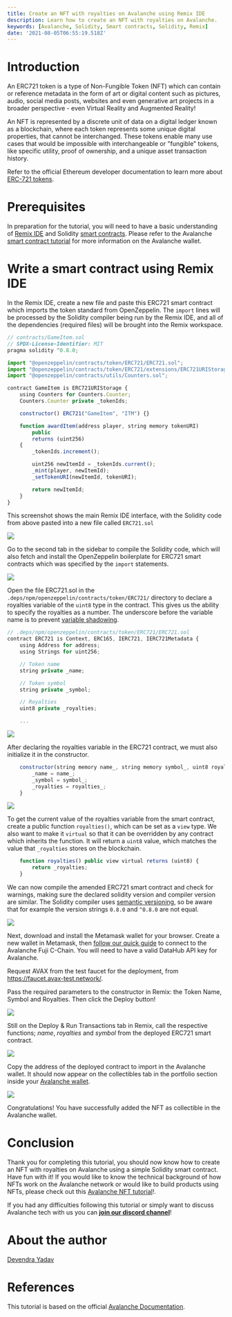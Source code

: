 ```yaml
---
title: Create an NFT with royalties on Avalanche using Remix IDE
description: Learn how to create an NFT with royalties on Avalanche.
keywords: [Avalanche, Solidity, Smart contracts, Solidity, Remix]
date: '2021-08-05T06:55:19.518Z'
---
```


# Introduction

An ERC721 token is a type of Non-Fungible Token (NFT) which can contain or reference metadata in the form of art or digital content such as pictures, audio, social media posts, websites and even generative art projects in a broader perspective - even Virtual Reality and Augmented Reality!

An NFT is represented by a discrete unit of data on a digital ledger known as a blockchain, where each token represents some unique digital properties, that cannot be interchanged. These tokens enable many use cases that would be impossible with interchangeable or "fungible" tokens, like specific utility, proof of ownership, and a unique asset transaction history.

Refer to the official Ethereum developer documentation to learn more about [ERC-721 tokens](https://ethereum.org/en/developers/docs/standards/tokens/erc-721/).

# Prerequisites

In preparation for the tutorial, you will need to have a basic understanding of [Remix IDE](https://remix.ethereum.org/) and Solidity [smart contracts](https://solidity-by-example.org/). Please refer to the Avalanche [smart contract tutorial](https://learn.figment.io/tutorials/deploy-a-smart-contract-on-avalanche-using-remix-and-metamask) for more information on the Avalanche wallet.

# Write a smart contract using Remix IDE

In the Remix IDE, create a new file and paste this ERC721 smart contract which imports the token standard from OpenZeppelin. The `import` lines will be processed by the Solidity compiler being run by the Remix IDE, and all of the dependencies (required files) will be brought into the Remix workspace.

```javascript
// contracts/GameItem.sol
// SPDX-License-Identifier: MIT
pragma solidity ^0.8.0;

import "@openzeppelin/contracts/token/ERC721/ERC721.sol";
import "@openzeppelin/contracts/token/ERC721/extensions/ERC721URIStorage.sol";
import "@openzeppelin/contracts/utils/Counters.sol";

contract GameItem is ERC721URIStorage {
    using Counters for Counters.Counter;
    Counters.Counter private _tokenIds;

    constructor() ERC721("GameItem", "ITM") {}

    function awardItem(address player, string memory tokenURI)
        public
        returns (uint256)
    {
        _tokenIds.increment();

        uint256 newItemId = _tokenIds.current();
        _mint(player, newItemId);
        _setTokenURI(newItemId, tokenURI);

        return newItemId;
    }
}
```

This screenshot shows the main Remix IDE interface, with the Solidity code from above pasted into a new file called `ERC721.sol`

![](./assets/avalanche-create-nft-with-royalties-image-1.png)

Go to the second tab in the sidebar to compile the Solidity code, which will also fetch and install the OpenZeppelin boilerplate for ERC721 smart contracts which was specified by the `import` statements.

![](./assets/avalanche-create-nft-with-royalties-image-2.png)

Open the file ERC721.sol in the `.deps/npm/openzeppelin/contracts/token/ERC721/` directory to declare a royalties variable of the `uint8` type in the contract. This gives us the ability to specify the royalties as a number. The underscore before the variable name is to prevent [variable shadowing](https://en.wikipedia.org/wiki/Variable_shadowing).

```javascript
// .deps/npm/openzeppelin/contracts/token/ERC721/ERC721.sol
contract ERC721 is Context, ERC165, IERC721, IERC721Metadata {
    using Address for address;
    using Strings for uint256;

    // Token name
    string private _name;

    // Token symbol
    string private _symbol;

    // Royalties
    uint8 private _royalties;

    ...
```

![](./assets/avalanche-create-nft-with-royalties-image-3.png)

After declaring the royalties variable in the ERC721 contract, we must also initialize it in the constructor.

```javascript
    constructor(string memory name_, string memory symbol_, uint8 royalties_) {
        _name = name_;
        _symbol = symbol_;
        _royalties = royalties_;
    }
```

![](./assets/avalanche-create-nft-with-royalties-image-4.png)

To get the current value of the royalties variable from the smart contract, create a public function `royalties()`, which can be set as a `view` type. We also want to make it `virtual` so that it can be overridden by any contract which inherits the function. It will return a `uint8` value, which matches the value that `_royalties` stores on the blockchain.

```javascript
    function royalties() public view virtual returns (uint8) {
        return _royalties;
    }
```

We can now compile the amended ERC721 smart contract and check for warnings, making sure the declared solidity version and compiler version are similar. The Solidity compiler uses [semantic versioning](http://semver.org/), so be aware that for example the version strings `0.8.0` and `^0.8.0` are not equal.

![](./assets/avalanche-create-nft-with-royalties-image-5.png)

Next, download and install the Metamask wallet for your browser. Create a new wallet in Metamask, then [follow our quick guide](https://learn.figment.io/tutorials/deploy-a-smart-contract-on-avalanche-using-remix-and-metamask#step-1-setting-up-metamask) to connect to the Avalanche Fuji C-Chain. You will need to have a valid DataHub API key for Avalanche.

Request AVAX from the test faucet for the deployment, from <https://faucet.avax-test.network/>.

Pass the required parameters to the constructor in Remix: the Token Name, Symbol and Royalties. Then click the Deploy button!

![](./assets/avalanche-create-nft-with-royalties-image-6.png)

Still on the Deploy & Run Transactions tab in Remix, call the respective functions; _name_, _royalties_ and _symbol_ from the deployed ERC721 smart contract.

![](./assets/avalanche-create-nft-with-royalties-image-7.png)

Copy the address of the deployed contract to import in the Avalanche wallet. It should now appear on the collectibles tab in the portfolio section inside your [Avalanche wallet](https://wallet.avax.network/).

![](./assets/avalanche-create-nft-with-royalties-image-8.png)

Congratulations! You have successfully added the NFT as collectible in the Avalanche wallet.

# Conclusion

Thank you for completing this tutorial, you should now know how to create an NFT with royalties on Avalanche using a simple Solidity smart contract. Have fun with it! If you would like to know the technical background of how NFTs work on the Avalanche network or would like to build products using NFTs, please check out this [Avalanche NFT tutorial](https://learn.figment.io/tutorials/create-mint-transfer-nft)!.

If you had any difficulties following this tutorial or simply want to discuss Avalanche tech with us you can [**join our discord channel**](https://discord.gg/fszyM7K)!

# About the author

[Devendra Yadav](https://twitter.com/de_villa7)

# References

This tutorial is based on the official [Avalanche Documentation](https://docs.avax.network/build/tutorials/smart-contracts/deploy-a-smart-contract-on-avalanche-using-remix-and-metamask).
